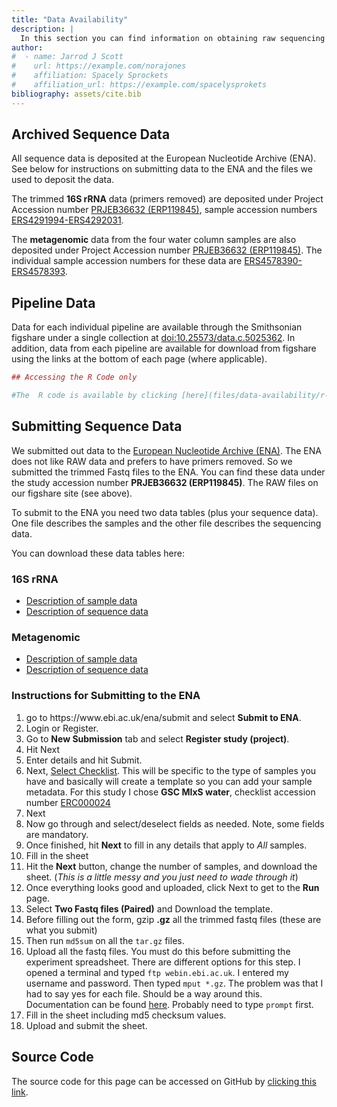 ```yaml
---
title: "Data Availability"
description: |
  In this section you can find information on obtaining raw sequencing data, data products, and processing scripts. Of course, all the code is also embedded in the workflows on the website as well.
author:
#  - name: Jarrod J Scott
#    url: https://example.com/norajones
#    affiliation: Spacely Sprockets
#    affiliation_url: https://example.com/spacelysprokets
bibliography: assets/cite.bib
---
```


## Archived Sequence Data

All sequence data is deposited at the European Nucleotide Archive (ENA). See below for instructions on submitting data to the ENA and the files we used to deposit the data. 

The trimmed **16S rRNA** data (primers removed) are deposited under Project Accession number [PRJEB36632 (ERP119845)](https://www.ebi.ac.uk/ena/browser/view/PRJEB36632),  sample accession numbers [ERS4291994-ERS4292031](https://www.ebi.ac.uk/ena/browser/view/ERS4291994-ERS4292031).

The **metagenomic** data from the four water column samples are also deposited under Project Accession number [PRJEB36632 (ERP119845)](https://www.ebi.ac.uk/ena/browser/view/PRJEB36632). The individual sample accession numbers for these data are [ERS4578390-ERS4578393](https://www.ebi.ac.uk/ena/browser/view/ERS4578390-ERS4578393).

## Pipeline Data

Data for each individual pipeline are available through the Smithsonian figshare under a single collection at [doi:10.25573/data.c.5025362](https://doi.org/10.25573/data.c.5025362). In addition, data from each pipeline are available for download from figshare using the links at the bottom of each page (where applicable).

```r
## Accessing the R Code only

#The  R code is available by clicking [here](files/data-availability/r-code). There you can find code for each step of the 16S rRNA pipeline. Please note that this  R code is pulled from the `.Rmd` files. The code has not been tested independent of the R Markdown workflows so *Use at Your Own Risk* please. In other words, the code works when run in the site build, but the complete pipeline has not been tested using just this code. I used `knitr::purl()` to pull  the code from the R Markdown file. I did this for you just in case you wanted the code and not hear me drone on about colors, zoomable figures, or Keanu Reeves. Commands that are commented out are things I tried that I could never get to work. Any line that starts like this: `## ----` is the code chuck name.
```

## Submitting Sequence Data

We submitted out data to the [European Nucleotide Archive (ENA)](https://www.ebi.ac.uk/ena). The ENA does not like RAW data and prefers to have primers removed. So we submitted the trimmed Fastq files to the ENA. You can find these data under the study accession number **PRJEB36632 (ERP119845)**. The RAW files on our figshare site (see above).

To submit to the ENA you need two data tables (plus your sequence data). One file describes the samples and the other file describes the sequencing data.

You can download these data tables here:

### 16S rRNA

* [Description of sample data](files/data-availability/ENA_Sample_SUBMISSION_HYPOXIA-16S.txt)
* [Description of sequence data](files/data-availability/ENA_PAIRED_FASTQ_SUBMISSION_HYPOXIA-16S.txt)

### Metagenomic

* [Description of sample data](files/data-availability/ENA_Sample_SUBMISSION_HYPOXIA-MG.txt)
* [Description of sequence data](files/data-availability/ENA_PAIRED_FASTQ_SUBMISSION_HYPOXIA-MG.txt)

### Instructions for Submitting to the ENA

1) go to https://www.ebi.ac.uk/ena/submit and select **Submit to ENA**.
2) Login or Register.
3) Go to **New Submission** tab and select **Register study (project)**.
4) Hit Next
5) Enter details and hit Submit.
6) Next, [Select Checklist](https://www.ebi.ac.uk/ena/submit/checklists). This will be specific to the type of samples you have and basically will create a template so you can add your sample metadata. For this study I chose **GSC MIxS water**, checklist accession number [ERC000024](https://www.ebi.ac.uk/ena/data/view/ERC000024)
7) Next
8) Now go through and select/deselect fields as needed. Note, some fields are mandatory.
9) Once finished, hit **Next** to fill in any details that apply to *All* samples.
10) Fill in the sheet
11) Hit the **Next** button, change the number of samples, and download the sheet. (*This is a little messy and you just need to wade through it*)
12) Once everything looks good and uploaded, click Next to get to the **Run** page.
13) Select **Two Fastq files (Paired)** and Download the template.
14) Before filling out the form, gzip **.gz** all the trimmed fastq files (these are what you submit)
15) Then run `md5sum` on all the `tar.gz` files.
16) Upload all the fastq files. You must do this before submitting the experiment spreadsheet. There are different options for this step. I opened a terminal and typed `ftp webin.ebi.ac.uk`. I entered my username and password. Then typed `mput *.gz`. The problem was that I had to say yes for each file. Should be a way around this. Documentation can be found [here](https://ena-docs.readthedocs.io/en/latest/submit/fileprep/upload.html). Probably need to type `prompt` first.
17) Fill in the sheet including md5 checksum values.
18) Upload and submit the sheet.

## Source Code {.appendix}

The source code for this page can be accessed on GitHub by [clicking this link](https://github.com/hypocolypse/web/blob/master/data-availability.Rmd).
